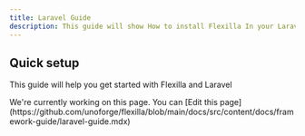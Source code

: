```yaml
---
title: Laravel Guide
description: This guide will show How to install Flexilla In your Laravel Project
---
```


## Quick setup

This guide will help you get started with Flexilla and Laravel

<Callout type="warning">
We're currently working on this page.
You can [Edit this page](https://github.com/unoforge/flexilla/blob/main/docs/src/content/docs/framework-guide/laravel-guide.mdx)
</Callout>